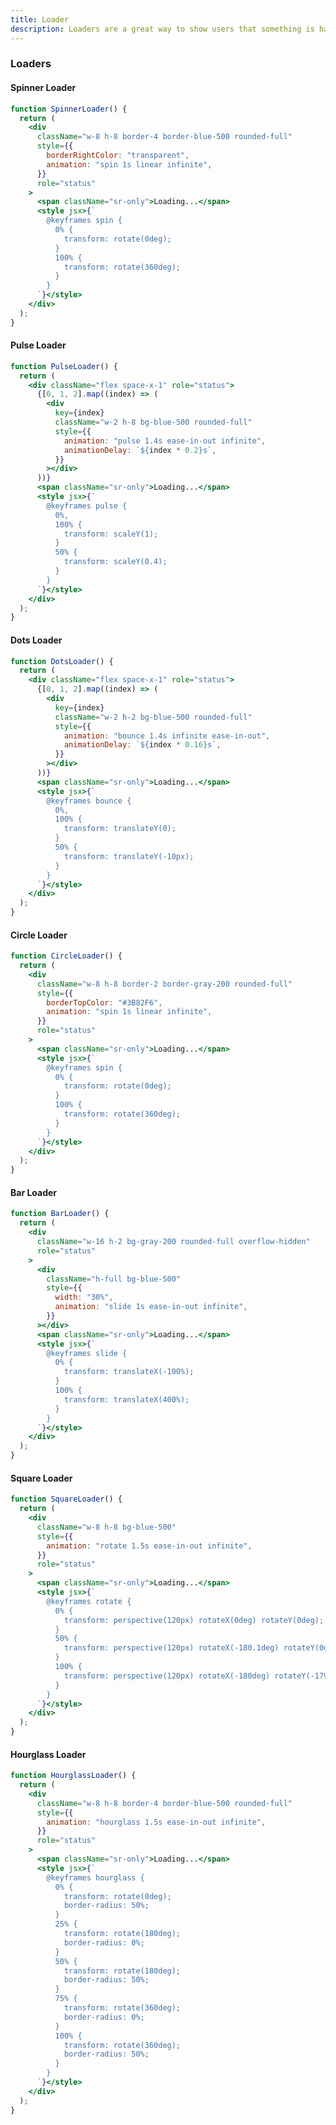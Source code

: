 ```yaml
---
title: Loader
description: Loaders are a great way to show users that something is happening in the background.
---
```


### Loaders
<Preview>
<Loaders />
</Preview>

#### Spinner Loader
```jsx showLineNumbers
function SpinnerLoader() {
  return (
    <div
      className="w-8 h-8 border-4 border-blue-500 rounded-full"
      style={{
        borderRightColor: "transparent",
        animation: "spin 1s linear infinite",
      }}
      role="status"
    >
      <span className="sr-only">Loading...</span>
      <style jsx>{`
        @keyframes spin {
          0% {
            transform: rotate(0deg);
          }
          100% {
            transform: rotate(360deg);
          }
        }
      `}</style>
    </div>
  );
}
```	

#### Pulse Loader
```jsx showLineNumbers
function PulseLoader() {
  return (
    <div className="flex space-x-1" role="status">
      {[0, 1, 2].map((index) => (
        <div
          key={index}
          className="w-2 h-8 bg-blue-500 rounded-full"
          style={{
            animation: "pulse 1.4s ease-in-out infinite",
            animationDelay: `${index * 0.2}s`,
          }}
        ></div>
      ))}
      <span className="sr-only">Loading...</span>
      <style jsx>{`
        @keyframes pulse {
          0%,
          100% {
            transform: scaleY(1);
          }
          50% {
            transform: scaleY(0.4);
          }
        }
      `}</style>
    </div>
  );
}

```

#### Dots Loader
```jsx showLineNumbers
function DotsLoader() {
  return (
    <div className="flex space-x-1" role="status">
      {[0, 1, 2].map((index) => (
        <div
          key={index}
          className="w-2 h-2 bg-blue-500 rounded-full"
          style={{
            animation: "bounce 1.4s infinite ease-in-out",
            animationDelay: `${index * 0.16}s`,
          }}
        ></div>
      ))}
      <span className="sr-only">Loading...</span>
      <style jsx>{`
        @keyframes bounce {
          0%,
          100% {
            transform: translateY(0);
          }
          50% {
            transform: translateY(-10px);
          }
        }
      `}</style>
    </div>
  );
}
```

#### Circle Loader
```jsx showLineNumbers
function CircleLoader() {
  return (
    <div
      className="w-8 h-8 border-2 border-gray-200 rounded-full"
      style={{
        borderTopColor: "#3B82F6",
        animation: "spin 1s linear infinite",
      }}
      role="status"
    >
      <span className="sr-only">Loading...</span>
      <style jsx>{`
        @keyframes spin {
          0% {
            transform: rotate(0deg);
          }
          100% {
            transform: rotate(360deg);
          }
        }
      `}</style>
    </div>
  );
}
```

#### Bar Loader
```jsx showLineNumbers
function BarLoader() {
  return (
    <div
      className="w-16 h-2 bg-gray-200 rounded-full overflow-hidden"
      role="status"
    >
      <div
        className="h-full bg-blue-500"
        style={{
          width: "30%",
          animation: "slide 1s ease-in-out infinite",
        }}
      ></div>
      <span className="sr-only">Loading...</span>
      <style jsx>{`
        @keyframes slide {
          0% {
            transform: translateX(-100%);
          }
          100% {
            transform: translateX(400%);
          }
        }
      `}</style>
    </div>
  );
}
```

#### Square Loader
```jsx showLineNumbers
function SquareLoader() {
  return (
    <div
      className="w-8 h-8 bg-blue-500"
      style={{
        animation: "rotate 1.5s ease-in-out infinite",
      }}
      role="status"
    >
      <span className="sr-only">Loading...</span>
      <style jsx>{`
        @keyframes rotate {
          0% {
            transform: perspective(120px) rotateX(0deg) rotateY(0deg);
          }
          50% {
            transform: perspective(120px) rotateX(-180.1deg) rotateY(0deg);
          }
          100% {
            transform: perspective(120px) rotateX(-180deg) rotateY(-179.9deg);
          }
        }
      `}</style>
    </div>
  );
}
```

#### Hourglass Loader
```jsx showLineNumbers
function HourglassLoader() {
  return (
    <div
      className="w-8 h-8 border-4 border-blue-500 rounded-full"
      style={{
        animation: "hourglass 1.5s ease-in-out infinite",
      }}
      role="status"
    >
      <span className="sr-only">Loading...</span>
      <style jsx>{`
        @keyframes hourglass {
          0% {
            transform: rotate(0deg);
            border-radius: 50%;
          }
          25% {
            transform: rotate(180deg);
            border-radius: 0%;
          }
          50% {
            transform: rotate(180deg);
            border-radius: 50%;
          }
          75% {
            transform: rotate(360deg);
            border-radius: 0%;
          }
          100% {
            transform: rotate(360deg);
            border-radius: 50%;
          }
        }
      `}</style>
    </div>
  );
}
```